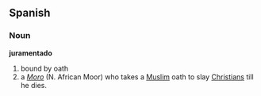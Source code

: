 ==Spanish==

===Noun===
'''juramentado'''

# bound by oath
# a ''[[Moro]]'' (N. African Moor) who takes a [[Muslim]] oath to slay [[Christian]]s till he dies.